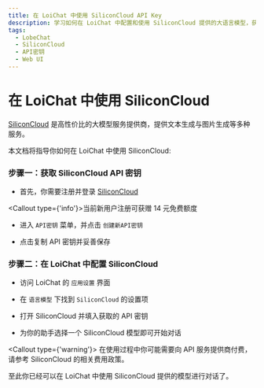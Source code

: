 ```yaml
---
title: 在 LoiChat 中使用 SiliconCloud API Key
description: 学习如何在 LoiChat 中配置和使用 SiliconCloud 提供的大语言模型，获取 API 密钥并开始对话。
tags:
  - LobeChat
  - SiliconCloud
  - API密钥
  - Web UI
---
```


# 在 LoiChat 中使用 SiliconCloud

[SiliconCloud](https://siliconflow.cn/zh-cn/siliconcloud) 是高性价比的大模型服务提供商，提供文本生成与图片生成等多种服务。

本文档将指导你如何在 LoiChat 中使用 SiliconCloud:

<Steps>

### 步骤一：获取 SiliconCloud API 密钥

- 首先，你需要注册并登录 [SiliconCloud](https://cloud.siliconflow.cn/auth/login) 

<Callout type={'info'}>当前新用户注册可获赠 14 元免费额度</Callout>

- 进入 `API密钥` 菜单，并点击 `创建新API密钥`

- 点击复制 API 密钥并妥善保存

### 步骤二：在 LoiChat 中配置 SiliconCloud

- 访问 LoiChat 的 `应用设置` 界面

- 在 `语言模型` 下找到 `SiliconCloud` 的设置项

- 打开 SiliconCloud 并填入获取的 API 密钥

- 为你的助手选择一个 SiliconCloud 模型即可开始对话

<Callout type={'warning'}>
  在使用过程中你可能需要向 API 服务提供商付费，请参考 SiliconCloud 的相关费用政策。
</Callout>

</Steps>

至此你已经可以在 LoiChat 中使用 SiliconCloud 提供的模型进行对话了。
